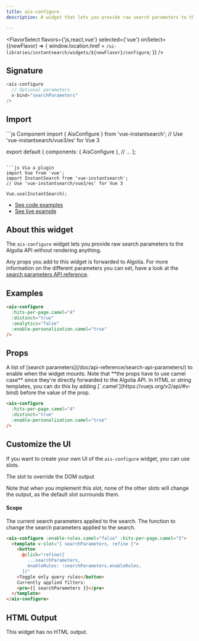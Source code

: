 ```yaml
---
title: ais-configure
description: A widget that lets you provide raw search parameters to the Algolia API without rendering anything.

---
```



<FlavorSelect flavors={'js,react,vue'} selected={'vue'} onSelect={(newFlavor) => {
  window.location.href = `/ui-libraries/instantsearch/widgets/${newFlavor}/configure`;
}} />

## Signature

```js
<ais-configure
  // Optional parameters
  v-bind="searchParameters"
/>
```

 
## Import


<CodeGroup>
```js Component
import { AisConfigure } from 'vue-instantsearch';
// Use 'vue-instantsearch/vue3/es' for Vue 3

export default {
  components: {
    AisConfigure
  },
  // ...
};
```

```js Via a plugin
import Vue from 'vue';
import InstantSearch from 'vue-instantsearch';
// Use 'vue-instantsearch/vue3/es' for Vue 3

Vue.use(InstantSearch);
```
</CodeGroup>


- [See code examples](#examples)
- [See live example](https://instantsearchjs.netlify.app/stories/vue/?selectedKind=ais-configure)

## About this widget

The `ais-configure` widget lets you provide raw search parameters to the Algolia API without rendering anything.

Any props you add to this widget is forwarded to Algolia. For more information on the different parameters you can set, have a look at the [search parameters API reference](/doc/api-reference/search-api-parameters/).

 
## Examples

```html
<ais-configure
  :hits-per-page.camel="4"
  :distinct="true"
  :analytics="false"
  :enable-personalization.camel="true"
/>
```



## Props


<ParamField path="searchParameters" type="object" required="">
A list of [search parameters](/doc/api-reference/search-api-parameters/) to enable when the widget mounts. Note that **the props have to use camel case** since they're directly forwarded to the Algolia API. In HTML or string templates, you can do this by adding [`.camel`](https://vuejs.org/v2/api/#v-bind) before the value of the prop.

```html
<ais-configure
  :hits-per-page.camel="4"
  :distinct="true"
  :enable-personalization.camel="true"
/>
```

</ParamField>



## Customize the UI



If you want to create your own UI of the `ais-configure` widget, you can use slots.



<ParamField path="default" type="" required="">
The slot to override the DOM output

Note that when you implement this slot, none of the other slots will change the output, as the default slot surrounds them.

#### Scope

<ParamField path="searchParameters" type="object">
  The current search parameters applied to the search.
</ParamField>

<ParamField path="refine" type="(object) => void">
  The function to change the search parameters applied to the search.
</ParamField>

```html
<ais-configure :enable-rules.camel="false" :hits-per-page.camel="5">
  <template v-slot="{ searchParameters, refine }">
    <button
      @click="refine({
        ...searchParameters,
        enableRules: !searchParameters.enableRules,
      })"
    >Toggle only query rules</button>
    Currently applied filters:
    <pre>{{ searchParameters }}</pre>
  </template>
</ais-configure>
```

</ParamField>







## HTML Output

This widget has no HTML output.

